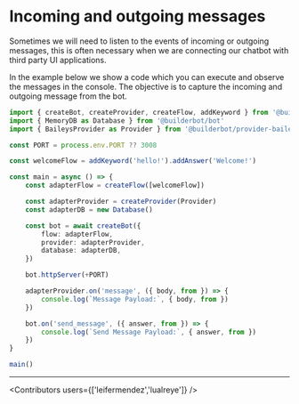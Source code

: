 
# Incoming and outgoing messages

Sometimes we will need to listen to the events of incoming or outgoing messages, this is often necessary when we are connecting our chatbot with third party UI applications.

In the example below we show a code which you can execute and observe the messages in the console. The objective is to capture the incoming and outgoing message from the bot.
```ts {{title:'app.ts'}}
import { createBot, createProvider, createFlow, addKeyword } from '@builderbot/bot'
import { MemoryDB as Database } from '@builderbot/bot'
import { BaileysProvider as Provider } from '@builderbot/provider-baileys'

const PORT = process.env.PORT ?? 3008

const welcomeFlow = addKeyword('hello!').addAnswer('Welcome!')

const main = async () => {
    const adapterFlow = createFlow([welcomeFlow])

    const adapterProvider = createProvider(Provider)
    const adapterDB = new Database()

    const bot = await createBot({
        flow: adapterFlow,
        provider: adapterProvider,
        database: adapterDB,
    })

    bot.httpServer(+PORT)

    adapterProvider.on('message', ({ body, from }) => {
        console.log(`Message Payload:`, { body, from })
    })

    bot.on('send_message', ({ answer, from }) => {
        console.log(`Send Message Payload:`, { answer, from })
    })
}

main()
```
---

<Guides />

<Resources />

<Contributors users={['leifermendez','lualreye']} />